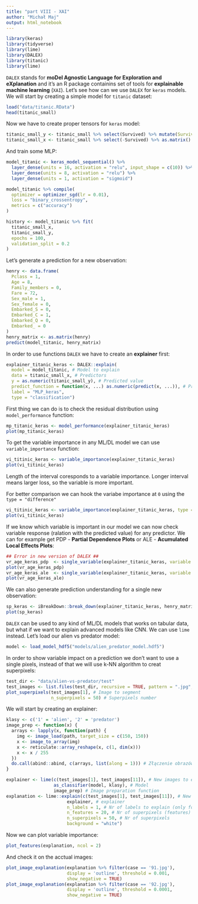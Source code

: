 ```yaml
---
title: "part VIII - XAI"
author: "Michał Maj"
output: html_notebook
---
```


```r
library(keras)
library(tidyverse)
library(lime)
library(DALEX)
library(titanic)
library(lime)
```

`DALEX` stands for **moDel Agnostic Language for Exploration and eXplanation** and it's an R package containins set of tools for **explainable machine learning** (`XAI`). Let's see how can we use `DALEX` for `keras` models. We will start by creating a simple model for `titanic` dataset:

```r
load("data/titanic.RData")
head(titanic_small)
```

Now we have to create proper tensors for `keras` model:

```r
titanic_small_y <- titanic_small %>% select(Survived) %>% mutate(Survived = as.numeric(as.character(Survived))) %>% as.matrix()
titanic_small_x <- titanic_small %>% select(-Survived) %>% as.matrix()
```

And train some MLP:

```r
model_titanic <- keras_model_sequential() %>%
  layer_dense(units = 16, activation = "relu", input_shape = c(10)) %>%
  layer_dense(units = 8, activation = "relu") %>%
  layer_dense(units = 1, activation = "sigmoid")

model_titanic %>% compile(
  optimizer = optimizer_sgd(lr = 0.01),
  loss = "binary_crossentropy",
  metrics = c("accuracy")
)

history <- model_titanic %>% fit(
  titanic_small_x,
  titanic_small_y,
  epochs = 100,
  validation_split = 0.2
)
```

Let's generate a prediction for a new observation:

```r
henry <- data.frame(
  Pclass = 1,
  Age = 8,
  Family_members = 0,
  Fare = 72,
  Sex_male = 1,
  Sex_female = 0,
  Embarked_S = 0,
  Embarked_C = 1,
  Embarked_Q = 0,
  Embarked_ = 0
)
henry_matrix <- as.matrix(henry)
predict(model_titanic, henry_matrix)
```

In order to use functions `DALEX` we have to create an **explainer** first:

```r
explainer_titanic_keras <- DALEX::explain(
  model = model_titanic, # Model to explain
  data = titanic_small_x, # Predictors
  y = as.numeric(titanic_small_y), # Predicted value
  predict_function = function(x, ...) as.numeric(predict(x, ...)), # Prediction function
  label = "MLP_keras",
  type = "classification")
```

First thing we can do is to check the residual distribution using `model_performance` function:

```r
mp_titanic_keras <- model_performance(explainer_titanic_keras)
plot(mp_titanic_keras)
```

To get the variable importance in any ML/DL model we can use `variable_importance` function:

```r
vi_titinic_keras <- variable_importance(explainer_titanic_keras)
plot(vi_titinic_keras)
```

Length of the interval coresponds to a variable importance. Longer interval means larger loss, so the variable is more important.

For better comparison we can hook the variabe importance at `0` using the `type = "difference"`

```r
vi_titinic_keras <- variable_importance(explainer_titanic_keras, type = "difference")
plot(vi_titinic_keras)
```

If we know which variable is important in our model we can now check variable response (ralation with the predicted value) for any predictor. We can for example get PDP - **Partial Dependence Plots** or ALE - **Acumulated Local Effects Plots**:

```r
## Error in new version of DALEX ##
vr_age_keras_pdp  <- single_variable(explainer_titanic_keras, variable =  "Age", type = "pdp")
plot(vr_age_keras_pdp)
vr_age_keras_ale  <- single_variable(explainer_titanic_keras, variable =  "Age", type = "ale")
plot(vr_age_keras_ale)
```

We can also generate prediction understanding for a single new observation:

```r
sp_keras <- iBreakDown::break_down(explainer_titanic_keras, henry_matrix)
plot(sp_keras)
```

`DALEX` can be used to any kind of ML/DL models that works on tabular data, but what if we want to explain advanced models like CNN. We can use `lime` instead. Let's load our alien vs predator model:

```r
model <- load_model_hdf5("models/alien_predator_model.hdf5")
```

In order to show variable impact on a prediction we don't want to use a single pixels, instead of that we will use k-NN algorithm to creat superpixels:

```r
test_dir <- "data/alien-vs-predator/test"
test_images <- list.files(test_dir, recursive = TRUE, pattern = ".jpg", full.names = TRUE)
plot_superpixels(test_images[1], # Image to segment
                 n_superpixels = 50) # Superpixels number
```

We will start by creating an explainer:

```r
klasy <- c('1' = 'alien', '2' = 'predator')
image_prep <- function(x) {
  arrays <- lapply(x, function(path) {
    img <- image_load(path, target_size = c(150, 150))
    x <- image_to_array(img)
    x <- reticulate::array_reshape(x, c(1, dim(x)))
    x <- x / 255
  })
  do.call(abind::abind, c(arrays, list(along = 1))) # Złączenie obrazów w tensor
}

explainer <- lime(c(test_images[1], test_images[11]), # New images to explain predictions for
                  as_classifier(model, klasy), # Model
                  image_prep) # Image preparation function
explanation <- lime::explain(c(test_images[1], test_images[11]), # New images to explain predictions for
                       explainer, # explainer
                       n_labels = 1, # Nr of labels to explain (only for classification task)
                       n_features = 20, # Nr of superpixels (features) to use for explanation
                       n_superpixels = 50, # Nr of superpixels
                       background = "white")
```

Now we can plot variable importance:

```r
plot_features(explanation, ncol = 2)
```

And check it on the acctual images:

```r
plot_image_explanation(explanation %>% filter(case == '91.jpg'),
                       display = 'outline', threshold = 0.001,
                       show_negative = TRUE)
plot_image_explanation(explanation %>% filter(case == '92.jpg'),
                       display = 'outline', threshold = 0.0001,
                       show_negative = TRUE)
```

